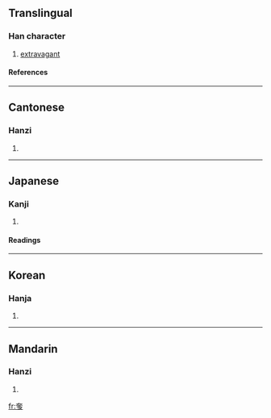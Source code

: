 ==Translingual==
===Han character===
{{Han char|rn=37|rad=大|as=06|sn=9|four=4020<sub>7</sub>|canj=大弓戈弓 (KNIN)}}
# [[extravagant]]
====References====
{{Han ref|kx=0252.020|dkj=05920|dj=0513.030|hdz=10539.100|uh=5953|ud=22867|bh=CE61|bd=52833}}
----
==Cantonese==
===Hanzi===
{{yue-hanzi|jyut=|y=ja1, se1}}
# {{defn|Cantonese}}
----
==Japanese==
===Kanji===
{{ja-kanji|grade=|rs=大06}}
# {{defn|Japanese}} 
====Readings====
{{ja-readings|on=[[た]] (ta), [[しゃ]] (sha), [[し]] (shi)|kun=[[はる]] (haru), [[おごる]] (ogoru), [[あける]] (akeru)}}
----
==Korean==
===Hanja===
{{ko-hanja|hangeul=차|rv=cha|mr=ch'a}}
# {{defn|Korean}}
----
==Mandarin==
===Hanzi===
{{cmn-hanzi|pin=[[chǐ]] ([[chi3]]), [[shē]] ([[she1]]), [[zhā]] ([[zha1]]), [[zhà]] ([[zha4]])|wg=ch'ih<sup>3</sup>, she<sup>1</sup>, cha<sup>1</sup>, cha<sup>4</sup>}}
# {{defn|Mandarin}}

[[fr:奓]]